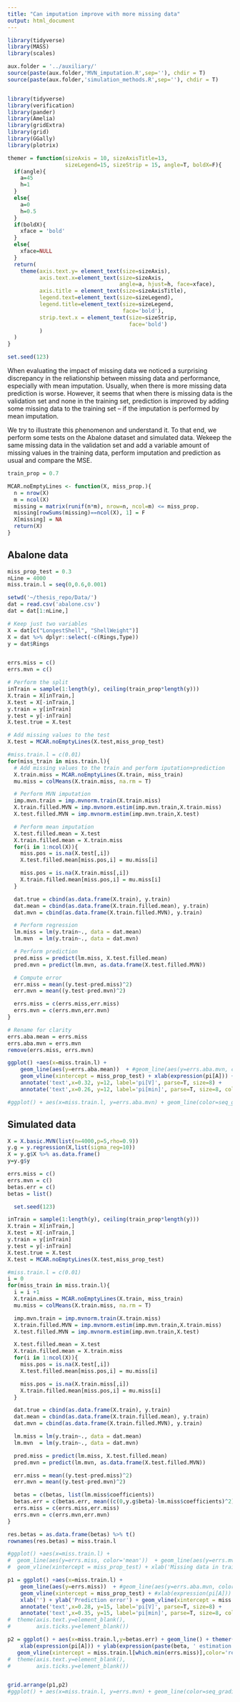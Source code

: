```yaml
---
title: "Can imputation improve with more missing data"
output: html_document
---
```


```r
library(tidyverse)
library(MASS)
library(scales)

aux.folder = '../auxiliary/'
source(paste(aux.folder,'MVN_imputation.R',sep=''), chdir = T)
source(paste(aux.folder,'simulation_methods.R',sep=''), chdir = T)


library(tidyverse)
library(verification)
library(pander)
library(Amelia)
library(gridExtra)
library(grid)
library(GGally)
library(plotrix)

themer = function(sizeAxis = 10, sizeAxisTitle=13,
                  sizeLegend=15, sizeStrip = 15, angle=T, boldX=F){
  if(angle){
    a=45
    h=1
  }
  else{
    a=0
    h=0.5
  }
  if(boldX){
    xface = 'bold'
  }
  else{
    xface=NULL
  }
  return(
    theme(axis.text.y= element_text(size=sizeAxis),
          axis.text.x=element_text(size=sizeAxis,
                                   angle=a, hjust=h, face=xface),
          axis.title = element_text(size=sizeAxisTitle),
          legend.text=element_text(size=sizeLegend),
          legend.title=element_text(size=sizeLegend,
                                    face='bold'),
          strip.text.x = element_text(size=sizeStrip,
                                      face='bold')
          )
  )
}

set.seed(123)
```

When evaluating the impact of missing data we noticed a surprising discrepancy in the reliationship between missing data and performance, especially with mean imputation. Usually, when there is more missing data prediction is worse. However, it seems that when there is missing data is the validation set and none in the training set, prediction is improved by adding some missing data to the training set -- if the imputation is performed by mean imputation. 

We try to illustrate this phenomenon and understand it. To that end, we perform some tests on the Abalone dataset and simulated data. Wekeep the same missing data in the validation set and add a variable amount of missing values in the training data, perform imputation and prediction as usual and compare the MSE. 

```r
train_prop = 0.7

MCAR.noEmptyLines <- function(X, miss_prop.){
  n = nrow(X)
  m = ncol(X)
  missing = matrix(runif(n*m), nrow=n, ncol=m) <= miss_prop.
  missing[rowSums(missing)==ncol(X), 1] = F
  X[missing] = NA
  return(X)
}
```

## Abalone data

```r
miss_prop_test = 0.3
nLine = 4000
miss.train.l = seq(0,0.6,0.001)

setwd('~/thesis_repo/Data/')
dat = read.csv('abalone.csv')
dat = dat[1:nLine,]

# Keep just two variables
X = dat[c("LongestShell", "ShellWeight")]
X = dat %>% dplyr::select(-c(Rings,Type))
y = dat$Rings


errs.miss = c()
errs.mvn = c()

# Perform the split
inTrain = sample(1:length(y), ceiling(train_prop*length(y)))
X.train = X[inTrain,]
X.test = X[-inTrain,]
y.train = y[inTrain]
y.test = y[-inTrain]
X.test.true = X.test

# Add missing values to the test
X.test = MCAR.noEmptyLines(X.test,miss_prop_test)

#miss.train.l = c(0.01)
for(miss_train in miss.train.l){
  # Add missing values to the train and perform iputation+prediction
  X.train.miss = MCAR.noEmptyLines(X.train, miss_train)
  mu.miss = colMeans(X.train.miss, na.rm = T)

  # Perform MVN imputation
  imp.mvn.train = imp.mvnorm.train(X.train.miss)
  X.train.filled.MVN = imp.mvnorm.estim(imp.mvn.train,X.train.miss)
  X.test.filled.MVN = imp.mvnorm.estim(imp.mvn.train,X.test)

  # Perform mean imputation
  X.test.filled.mean = X.test
  X.train.filled.mean = X.train.miss
  for(i in 1:ncol(X)){
    miss.pos = is.na(X.test[,i])
    X.test.filled.mean[miss.pos,i] = mu.miss[i]

    miss.pos = is.na(X.train.miss[,i])
    X.train.filled.mean[miss.pos,i] = mu.miss[i]
  }

  dat.true = cbind(as.data.frame(X.train), y.train)
  dat.mean = cbind(as.data.frame(X.train.filled.mean), y.train)
  dat.mvn = cbind(as.data.frame(X.train.filled.MVN), y.train)

  # Perform regression
  lm.miss = lm(y.train~., data = dat.mean)
  lm.mvn  = lm(y.train~., data = dat.mvn)

  # Perform prediction
  pred.miss = predict(lm.miss, X.test.filled.mean)
  pred.mvn = predict(lm.mvn, as.data.frame(X.test.filled.MVN))

  # Compute error
  err.miss = mean((y.test-pred.miss)^2)
  err.mvn = mean((y.test-pred.mvn)^2)

  errs.miss = c(errs.miss,err.miss)
  errs.mvn = c(errs.mvn,err.mvn)
}

# Rename for clarity
errs.aba.mean = errs.miss
errs.aba.mvn = errs.mvn
remove(errs.miss, errs.mvn)
```

```r
ggplot() +aes(x=miss.train.l) +
    geom_line(aes(y=errs.aba.mean))  + #geom_line(aes(y=errs.aba.mvn, color='mvn'))  +
    geom_vline(xintercept = miss_prop_test) + xlab(expression(pi[A])) + ylab('Error') + geom_vline(xintercept = miss.train.l[which.min(errs.aba.mean)],color='red') + themer(angle=F, sizeAxisTitle = 20) +
    annotate('text',x=0.32, y=12, label='pi[V]', parse=T, size=8) +
    annotate('text',x=0.26, y=12, label='pi[min]', parse=T, size=8, color='red')

#ggplot() + aes(x=miss.train.l, y=errs.aba.mvn) + geom_line(color=seq_gradient_pal('blue','cyan')(0.75)) + geom_vline(xintercept = miss_prop_test) 
```


## Simulated data

```r
X = X.basic.MVN(list(n=4000,p=5,rho=0.9))
y.g = y.regression(X,list(sigma_reg=10))
X = y.g$X %>% as.data.frame()
y=y.g$y

errs.miss = c()
errs.mvn = c()
betas.err = c()
betas = list()

  set.seed(123)

inTrain = sample(1:length(y), ceiling(train_prop*length(y)))
X.train = X[inTrain,]
X.test = X[-inTrain,]
y.train = y[inTrain]
y.test = y[-inTrain]
X.test.true = X.test
X.test = MCAR.noEmptyLines(X.test,miss_prop_test)

#miss.train.l = c(0.01)
i = 0
for(miss_train in miss.train.l){
  i = i +1
  X.train.miss = MCAR.noEmptyLines(X.train, miss_train)
  mu.miss = colMeans(X.train.miss, na.rm = T)

  imp.mvn.train = imp.mvnorm.train(X.train.miss)
  X.train.filled.MVN = imp.mvnorm.estim(imp.mvn.train,X.train.miss)
  X.test.filled.MVN = imp.mvnorm.estim(imp.mvn.train,X.test)

  X.test.filled.mean = X.test
  X.train.filled.mean = X.train.miss
  for(i in 1:ncol(X)){
    miss.pos = is.na(X.test[,i])
    X.test.filled.mean[miss.pos,i] = mu.miss[i]

    miss.pos = is.na(X.train.miss[,i])
    X.train.filled.mean[miss.pos,i] = mu.miss[i]
  }

  dat.true = cbind(as.data.frame(X.train), y.train)
  dat.mean = cbind(as.data.frame(X.train.filled.mean), y.train)
  dat.mvn = cbind(as.data.frame(X.train.filled.MVN), y.train)

  lm.miss = lm(y.train~., data = dat.mean)
  lm.mvn  = lm(y.train~., data = dat.mvn)

  pred.miss = predict(lm.miss, X.test.filled.mean)
  pred.mvn = predict(lm.mvn, as.data.frame(X.test.filled.MVN))

  err.miss = mean((y.test-pred.miss)^2)
  err.mvn = mean((y.test-pred.mvn)^2)

  betas = c(betas, list(lm.miss$coefficients))
  betas.err = c(betas.err, mean((c(0,y.g$beta)-lm.miss$coefficients)^2))
  errs.miss = c(errs.miss,err.miss)
  errs.mvn = c(errs.mvn,err.mvn)
}
```

```r
res.betas = as.data.frame(betas) %>% t()
rownames(res.betas) = miss.train.l
```

```r
#ggplot() +aes(x=miss.train.l) +
#  geom_line(aes(y=errs.miss, color='mean'))  + geom_line(aes(y=errs.mvn, color='mvn'))  +
#  geom_vline(xintercept = miss_prop_test) + xlab('Missing data in train') + ylab('Error') + geom_vline(xintercept = miss.train.l[which.min(errs.miss)],color='red') + themer()

p1 = ggplot() +aes(x=miss.train.l) +
    geom_line(aes(y=errs.miss))  + #geom_line(aes(y=errs.aba.mvn, color='mvn'))  +
    geom_vline(xintercept = miss_prop_test) + #xlab(expression(pi[A])) +
    xlab('') + ylab('Prediction error') + geom_vline(xintercept = miss.train.l[which.min(errs.miss)],color='red') + themer(angle=F, sizeAxisTitle = 20) +
    annotate('text',x=0.28, y=15, label='pi[V]', parse=T, size=8) +
    annotate('text',x=0.35, y=15, label='pi[min]', parse=T, size=8, color='red') #+
#  theme(axis.text.y=element_blank(),
#        axis.ticks.y=element_blank())

p2 = ggplot() + aes(x=miss.train.l,y=betas.err) + geom_line() + themer(angle=F, sizeAxisTitle = 20) + 
    xlab(expression(pi[A])) + ylab(expression(paste(beta, ' estimation error'))) +
   geom_vline(xintercept = miss.train.l[which.min(errs.miss)],color='red') + geom_vline(xintercept = miss_prop_test) #+
#  theme(axis.text.y=element_blank(),
#        axis.ticks.y=element_blank())


grid.arrange(p1,p2)
#ggplot() + aes(x=miss.train.l, y=errs.mvn) + geom_line(color=seq_gradient_pal('blue','cyan')(0.75)) + geom_vline(xintercept = miss_prop_test) 
```


